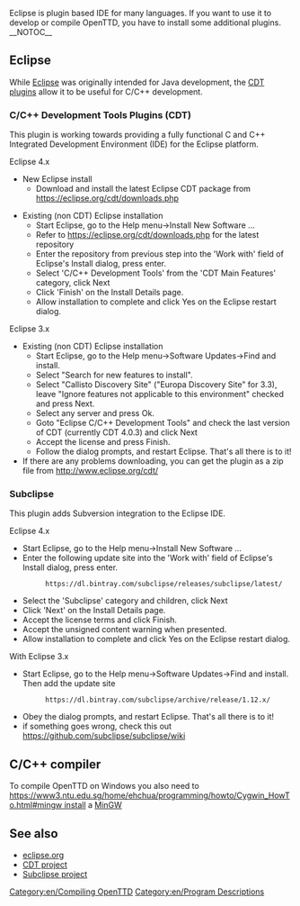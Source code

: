 [[Category:en/Compiling OpenTTD]][[Category:en/Program Descriptions]]
Eclipse is plugin based IDE for many languages. If you want to use it to develop or compile OpenTTD, you have to install some additional plugins.
__NOTOC__
== Eclipse ==
While [https://eclipse.org/ide/ Eclipse] was originally intended for Java development, the [https://eclipse.org/cdt/downloads.php CDT plugins] allow it to be useful for C/C++ development. 

=== C/C++ Development Tools Plugins (CDT) ===
This plugin is working towards providing a fully functional C and C++ Integrated Development Environment (IDE) for the Eclipse platform. 
;Eclipse 4.x
* New Eclipse install
** Download and install the latest Eclipse CDT package from https://eclipse.org/cdt/downloads.php 

* Existing (non CDT) Eclipse installation
** Start Eclipse, go to the Help menu->Install New Software ...
** Refer to https://eclipse.org/cdt/downloads.php for the latest repository
** Enter the repository from previous step into the 'Work with' field of Eclipse's Install dialog, press enter.
** Select 'C/C++ Development Tools' from the 'CDT Main Features' category, click Next
** Click 'Finish' on the Install Details page. 
** Allow installation to complete and click Yes on the Eclipse restart dialog.

;Eclipse 3.x
* Existing (non CDT) Eclipse installation
** Start Eclipse, go to the Help menu->Software Updates->Find and install.
** Select "Search for new features to install".  
** Select "Callisto Discovery Site" ("Europa Discovery Site" for 3.3), leave "Ignore features not applicable to this environment" checked and press Next.
** Select any server and press Ok.
** Goto "Eclipse C/C++ Development Tools" and check the last version of CDT (currently CDT 4.0.3) and click Next
** Accept the license and press Finish.
** Follow the dialog prompts, and restart Eclipse. That's all there is to it!
* If there are any problems downloading, you can get the plugin as a zip file from http://www.eclipse.org/cdt/

=== Subclipse ===
This plugin adds Subversion integration to the Eclipse IDE.

;Eclipse 4.x
* Start Eclipse, go to the Help menu->Install New Software ...
* Enter the following update site into the 'Work with' field of Eclipse's Install dialog, press enter.
*:<tt><nowiki>https://dl.bintray.com/subclipse/releases/subclipse/latest/</nowiki></tt>
* Select the 'Subclipse' category and children, click Next
* Click 'Next' on the Install Details page. 
* Accept the license terms and click Finish.
* Accept the unsigned content warning when presented.
* Allow installation to complete and click Yes on the Eclipse restart dialog.

;With Eclipse 3.x
* Start Eclipse, go to the Help menu->Software Updates->Find and install. Then add the update site
*:<tt><nowiki>https://dl.bintray.com/subclipse/archive/release/1.12.x/</nowiki></tt>
* Obey the dialog prompts, and restart Eclipse. That's all there is to it!
* if something goes wrong, check this out https://github.com/subclipse/subclipse/wiki

== C/C++ compiler ==
To compile OpenTTD on Windows you also need to [[https://www3.ntu.edu.sg/home/ehchua/programming/howto/Cygwin_HowTo.html#mingw install|https://www3.ntu.edu.sg/home/ehchua/programming/howto/Cygwin_HowTo.html#mingw install]] a [[Main/en/Compiling on Windows using MinGW|MinGW]]

== See also ==
* [http://www.eclipse.org eclipse.org]
* [http://www.eclipse.org/cdt/ CDT project]
* [http://subclipse.tigris.org/ Subclipse project]